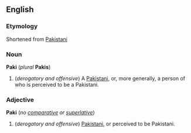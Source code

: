 ==English==
===Etymology===
Shortened from [[Pakistani]]

===Noun===
'''Paki''' (''plural'' '''Pakis''')

#(''derogatory and offensive'') A [[Pakistani]], or, more generally, a person of who is perceived to be a Pakistani.

===Adjective===
'''Paki''' (''no [[comparative]] or [[superlative]]'')

#(''derogatory and offensive'') [[Pakistani]], or perceived to be Pakistani.